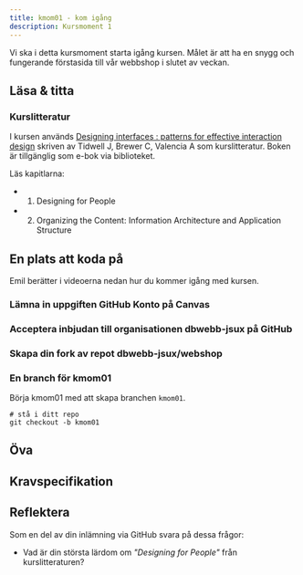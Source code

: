 ```yaml
---
title: kmom01 - kom igång
description: Kursmoment 1
---
```



Vi ska i detta kursmoment starta igång kursen. Målet är att ha en snygg och fungerande förstasida till vår webbshop i slutet av veckan.

## Läsa & titta

### Kurslitteratur

I kursen används [Designing interfaces : patterns for effective interaction design](https://go.exlibris.link/zrLb9rwc) skriven av Tidwell J, Brewer C, Valencia A som kurslitteratur. Boken är tillgänglig som e-bok via biblioteket.

Läs kapitlarna:

* 1. Designing for People
* 2. Organizing the Content: Information Architecture and Application Structure



## En plats att koda på

Emil berätter i videoerna nedan hur du kommer igång med kursen.


### Lämna in uppgiften GitHub Konto på Canvas

<YouTube id="3gNqV756YBQ" />


### Acceptera inbjudan till organisationen dbwebb-jsux på GitHub



### Skapa din fork av repot dbwebb-jsux/webshop


### En branch för kmom01

Börja kmom01 med att skapa branchen `kmom01`.

```shell
# stå i ditt repo
git checkout -b kmom01
```

## Öva


## Kravspecifikation

## Reflektera

Som en del av din inlämning via GitHub svara på dessa frågor:

* Vad är din största lärdom om _"Designing for People"_ från kurslitteraturen?
